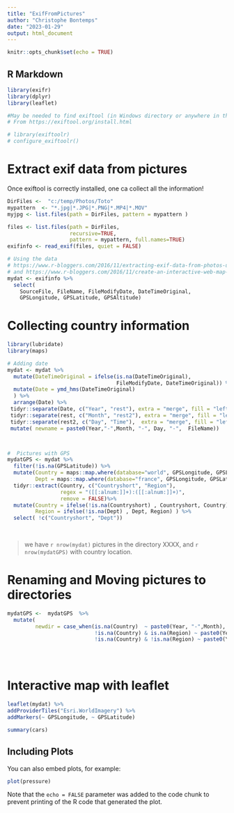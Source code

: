 ```yaml
---
title: "ExifFromPictures"
author: "Christophe Bontemps"
date: "2023-01-29"
output: html_document
---
```


```r
knitr::opts_chunk$set(echo = TRUE)
```

## R Markdown

```r
library(exifr)
library(dplyr)
library(leaflet)
```


```r
#May be needed to find exiftool (in Windows directory or anywhere in the path)
# From https://exiftool.org/install.html

# library(exiftoolr)
# configure_exiftoolr()
```
# Extract exif data from pictures
Once exiftool is correctly installed, one ca collect all the information! 

```r
DirFiles <-  "c:/temp/Photos/Toto"
mypattern  <- "*.jpg|*.JPG|*.PNG|*.MP4|*.MOV"
myjpg <- list.files(path = DirFiles, pattern = mypattern )

files <- list.files(path = DirFiles,
                    recursive=TRUE,
                    pattern = mypattern, full.names=TRUE)
exifinfo <- read_exif(files, quiet = FALSE)
```



```r

# Using the data 
# https://www.r-bloggers.com/2016/11/extracting-exif-data-from-photos-using-r/
# and https://www.r-bloggers.com/2016/11/create-an-interactive-web-map-with-geotagged-photos/
mydat <- exifinfo %>%
  select(
    SourceFile, FileName, FileModifyDate, DateTimeOriginal,
    GPSLongitude, GPSLatitude, GPSAltitude)

```

# Collecting country information 

```r
library(lubridate)
library(maps)

# Adding date 
mydat <- mydat %>%
  mutate(DateTimeOriginal = ifelse(is.na(DateTimeOriginal),
                                   FileModifyDate, DateTimeOriginal)) %>%
  mutate(Date = ymd_hms(DateTimeOriginal)
  ) %>%
  arrange(Date) %>%
 tidyr::separate(Date, c("Year", "rest"), extra = "merge", fill = "left")  %>%
 tidyr::separate(rest, c("Month", "rest2"), extra = "merge", fill = "left") %>%
 tidyr::separate(rest2, c("Day", "Time"),  extra = "merge", fill = "left") %>%
 mutate( newname = paste0(Year,"-",Month, "-", Day, "-",  FileName))



#  Pictures with GPS 
mydatGPS <- mydat %>%
  filter(!is.na(GPSLatitude)) %>%
  mutate(Country = maps::map.where(database="world", GPSLongitude, GPSLatitude),
         Dept = maps::map.where(database="france", GPSLongitude, GPSLatitude)) %>%
  tidyr::extract(Country, c("Countryshort", "Region"),
                 regex = "([[:alnum:]]+):([[:alnum:]]+)",
                 remove = FALSE)%>%
  mutate(Country = ifelse(!is.na(Countryshort) , Countryshort, Country), 
         Region = ifelse(!is.na(Dept) , Dept, Region) ) %>%
  select( !c("Countryshort", "Dept"))
  
  
```

> we have `r nrow(mydat)` pictures in the directory XXXX, and  `r nrow(mydatGPS)` with country location. 


# Renaming and Moving pictures to directories

```r
mydatGPS <-  mydatGPS  %>%
  mutate(
         newdir = case_when(is.na(Country)  ~ paste0(Year, "-",Month),
                            !is.na(Country) & is.na(Region) ~ paste0(Year, "-", Country),
                            !is.na(Country) & !is.na(Region) ~ paste0(Year, "-", Region)))





```




# Interactive map with leaflet

```r
leaflet(mydat) %>%
addProviderTiles("Esri.WorldImagery") %>%
addMarkers(~ GPSLongitude, ~ GPSLatitude)  
```



```r
summary(cars)
```

## Including Plots

You can also embed plots, for example:

```r
plot(pressure)
```

Note that the `echo = FALSE` parameter was added to the code chunk to prevent printing of the R code that generated the plot.
